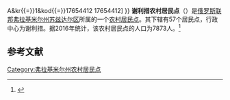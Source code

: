 {{Infobox Settlement
| official_name = 谢利措农村居民点
| native_name = Селецкое сельское поселение
| settlement_type = [[农村居民点|农村居民点]]
| subdivision_type = [[国家|国家]]
| subdivision_type1 = [[州_(俄罗斯)|州]]
| subdivision_type2 = [[区_(苏联)|区]]
| subdivision_name = {{RUS}}
| subdivision_name1 = [[弗拉基米尔州|弗拉基米尔州]]
| subdivision_name2 = [[苏兹达尔区|苏兹达尔区]]
| seat_type = 行政中心
| seat = 谢利措
| population_as_of=2016
| population_footnotes = <ref name=stat />
| population_total = 7873
| coordinates_display = inline,title
| latd = 56.4266776 | latm =  | lats =  | latNS = N
| longd = 40.4188857 | longm =  | longs =  | longEW = E
| timezone = [[莫斯科时间|MSK]]
| utc_offset = +3
| blank_name = [[俄罗斯市政土地区划代码|OKTMO编码]]
| blank_info = [http://classif.spb.ru/classificators/view/tma.php?st{{=}}A&kr{{=}}1&kod{{=}}17654412 17654412]
}}
'''谢利措农村居民点'''（{{lang-ru|Селецкое сельское поселение}}）是[[俄罗斯联邦|俄罗斯联邦]][[弗拉基米尔州|弗拉基米尔州]][[苏兹达尔区|苏兹达尔区]]所属的一个[[农村居民点|农村居民点]]。其下辖有57个居民点，行政中心为谢利措。据2016年统计，该农村居民点的人口为7873人。<ref name=stat>{{cite web | url = http://www.gks.ru/free_doc/doc_2016/bul_dr/mun_obr2016.rar | title = Численность населения Российской Федерации по муниципальным образованиям на 1 января 2016 года | language = ru | accessdate = 2016-12-18 | archive-date = 2019-05-13 | archive-url = https://web.archive.org/web/20190513150350/http://www.gks.ru/free_doc/doc_2016/bul_dr/mun_obr2016.rar | dead-url = no }}</ref>

== 参考文献 ==
{{reflist}}

{{Russia-stub}}

[[Category:弗拉基米尔州农村居民点|Category:弗拉基米尔州农村居民点]]
